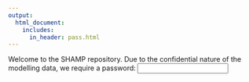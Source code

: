 ```yaml
--- 
output:
  html_document:
    includes:
      in_header: pass.html
---
```


Welcome to the SHAMP repository. Due to the confidential nature of the modelling data, we require a password:
<input type="password" onkeyup="onPass(event)" id="pass">
<span id="status"></span>
<iframe id="iframe" frameborder="0" 
style="position: fixed;
border: none;
top: 0; right: 0;
bottom: 0; left: 0;
width: 100%;
height: 100%;" height="100%" width="100%" />

For access, please contact the SHAMP owners.




